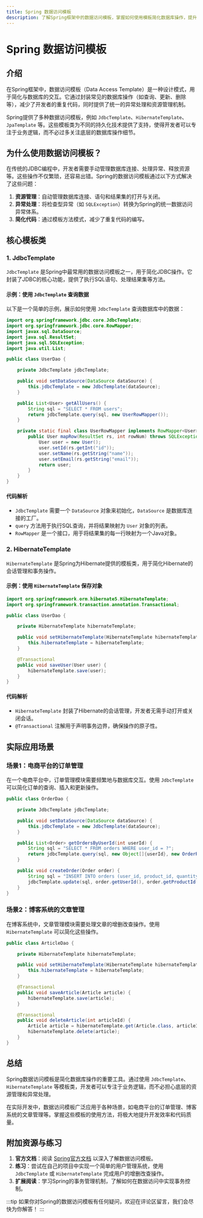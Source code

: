 ```yaml
---
title: Spring 数据访问模板
description: 了解Spring框架中的数据访问模板，掌握如何使用模板简化数据库操作，提升开发效率。
---
```


# Spring 数据访问模板

## 介绍

在Spring框架中，数据访问模板（Data Access Template）是一种设计模式，用于简化与数据库的交互。它通过封装常见的数据库操作（如查询、更新、删除等），减少了开发者的重复代码，同时提供了统一的异常处理和资源管理机制。

Spring提供了多种数据访问模板，例如 `JdbcTemplate`、`HibernateTemplate`、`JpaTemplate` 等。这些模板类为不同的持久化技术提供了支持，使得开发者可以专注于业务逻辑，而不必过多关注底层的数据库操作细节。

## 为什么使用数据访问模板？

在传统的JDBC编程中，开发者需要手动管理数据库连接、处理异常、释放资源等。这些操作不仅繁琐，还容易出错。Spring的数据访问模板通过以下方式解决了这些问题：

1. **资源管理**：自动管理数据库连接、语句和结果集的打开与关闭。
2. **异常处理**：将检查型异常（如 `SQLException`）转换为Spring的统一数据访问异常体系。
3. **简化代码**：通过模板方法模式，减少了重复代码的编写。

## 核心模板类

### 1. JdbcTemplate

`JdbcTemplate` 是Spring中最常用的数据访问模板之一，用于简化JDBC操作。它封装了JDBC的核心功能，提供了执行SQL语句、处理结果集等方法。

#### 示例：使用 `JdbcTemplate` 查询数据

以下是一个简单的示例，展示如何使用 `JdbcTemplate` 查询数据库中的数据：

```java
import org.springframework.jdbc.core.JdbcTemplate;
import org.springframework.jdbc.core.RowMapper;
import javax.sql.DataSource;
import java.sql.ResultSet;
import java.sql.SQLException;
import java.util.List;

public class UserDao {

    private JdbcTemplate jdbcTemplate;

    public void setDataSource(DataSource dataSource) {
        this.jdbcTemplate = new JdbcTemplate(dataSource);
    }

    public List<User> getAllUsers() {
        String sql = "SELECT * FROM users";
        return jdbcTemplate.query(sql, new UserRowMapper());
    }

    private static final class UserRowMapper implements RowMapper<User> {
        public User mapRow(ResultSet rs, int rowNum) throws SQLException {
            User user = new User();
            user.setId(rs.getInt("id"));
            user.setName(rs.getString("name"));
            user.setEmail(rs.getString("email"));
            return user;
        }
    }
}
```

#### 代码解析

- `JdbcTemplate` 需要一个 `DataSource` 对象来初始化，`DataSource` 是数据库连接的工厂。
- `query` 方法用于执行SQL查询，并将结果映射为 `User` 对象的列表。
- `RowMapper` 是一个接口，用于将结果集的每一行映射为一个Java对象。

### 2. HibernateTemplate

`HibernateTemplate` 是Spring为Hibernate提供的模板类，用于简化Hibernate的会话管理和事务操作。

#### 示例：使用 `HibernateTemplate` 保存对象

```java
import org.springframework.orm.hibernate5.HibernateTemplate;
import org.springframework.transaction.annotation.Transactional;

public class UserDao {

    private HibernateTemplate hibernateTemplate;

    public void setHibernateTemplate(HibernateTemplate hibernateTemplate) {
        this.hibernateTemplate = hibernateTemplate;
    }

    @Transactional
    public void saveUser(User user) {
        hibernateTemplate.save(user);
    }
}
```

#### 代码解析

- `HibernateTemplate` 封装了Hibernate的会话管理，开发者无需手动打开或关闭会话。
- `@Transactional` 注解用于声明事务边界，确保操作的原子性。

## 实际应用场景

### 场景1：电商平台的订单管理

在一个电商平台中，订单管理模块需要频繁地与数据库交互。使用 `JdbcTemplate` 可以简化订单的查询、插入和更新操作。

```java
public class OrderDao {

    private JdbcTemplate jdbcTemplate;

    public void setDataSource(DataSource dataSource) {
        this.jdbcTemplate = new JdbcTemplate(dataSource);
    }

    public List<Order> getOrdersByUserId(int userId) {
        String sql = "SELECT * FROM orders WHERE user_id = ?";
        return jdbcTemplate.query(sql, new Object[]{userId}, new OrderRowMapper());
    }

    public void createOrder(Order order) {
        String sql = "INSERT INTO orders (user_id, product_id, quantity) VALUES (?, ?, ?)";
        jdbcTemplate.update(sql, order.getUserId(), order.getProductId(), order.getQuantity());
    }
}
```

### 场景2：博客系统的文章管理

在博客系统中，文章管理模块需要处理文章的增删改查操作。使用 `HibernateTemplate` 可以简化这些操作。

```java
public class ArticleDao {

    private HibernateTemplate hibernateTemplate;

    public void setHibernateTemplate(HibernateTemplate hibernateTemplate) {
        this.hibernateTemplate = hibernateTemplate;
    }

    @Transactional
    public void saveArticle(Article article) {
        hibernateTemplate.save(article);
    }

    @Transactional
    public void deleteArticle(int articleId) {
        Article article = hibernateTemplate.get(Article.class, articleId);
        hibernateTemplate.delete(article);
    }
}
```

## 总结

Spring数据访问模板是简化数据库操作的重要工具。通过使用 `JdbcTemplate`、`HibernateTemplate` 等模板类，开发者可以专注于业务逻辑，而不必担心底层的资源管理和异常处理。

在实际开发中，数据访问模板广泛应用于各种场景，如电商平台的订单管理、博客系统的文章管理等。掌握这些模板的使用方法，将极大地提升开发效率和代码质量。

## 附加资源与练习

1. **官方文档**：阅读 [Spring官方文档](https://docs.spring.io/spring-framework/docs/current/reference/html/data-access.html) 以深入了解数据访问模板。
2. **练习**：尝试在自己的项目中实现一个简单的用户管理系统，使用 `JdbcTemplate` 或 `HibernateTemplate` 完成用户的增删改查操作。
3. **扩展阅读**：学习Spring的事务管理机制，了解如何在数据访问中实现事务控制。

:::tip
如果你对Spring的数据访问模板有任何疑问，欢迎在评论区留言，我们会尽快为你解答！
:::